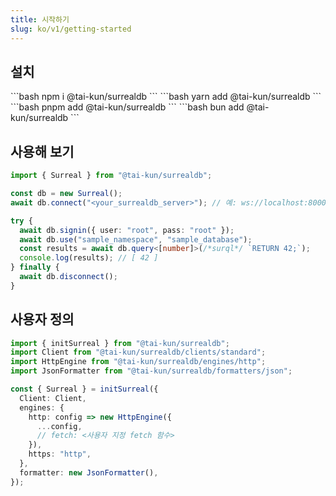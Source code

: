 ```yaml
---
title: 시작하기
slug: ko/v1/getting-started
---
```



## 설치

<Tabs>
  <TabItem label="npm">
    ```bash
    npm i @tai-kun/surrealdb
    ```
  </TabItem>
  <TabItem label="yarn">
    ```bash
    yarn add @tai-kun/surrealdb
    ```
  </TabItem>
  <TabItem label="pnpm">
    ```bash
    pnpm add @tai-kun/surrealdb
    ```
  </TabItem>
  <TabItem label="bun">
    ```bash
    bun add @tai-kun/surrealdb
    ```
  </TabItem>
</Tabs>

## 사용해 보기

```ts
import { Surreal } from "@tai-kun/surrealdb";

const db = new Surreal();
await db.connect("<your_surrealdb_server>"); // 예: ws://localhost:8000

try {
  await db.signin({ user: "root", pass: "root" });
  await db.use("sample_namespace", "sample_database");
  const results = await db.query<[number]>(/*surql*/ `RETURN 42;`);
  console.log(results); // [ 42 ]
} finally {
  await db.disconnect();
}
```

## 사용자 정의

```ts
import { initSurreal } from "@tai-kun/surrealdb";
import Client from "@tai-kun/surrealdb/clients/standard";
import HttpEngine from "@tai-kun/surrealdb/engines/http";
import JsonFormatter from "@tai-kun/surrealdb/formatters/json";

const { Surreal } = initSurreal({
  Client: Client,
  engines: {
    http: config => new HttpEngine({
      ...config,
      // fetch: <사용자 지정 fetch 함수>
    }),
    https: "http",
  },
  formatter: new JsonFormatter(),
});
```
